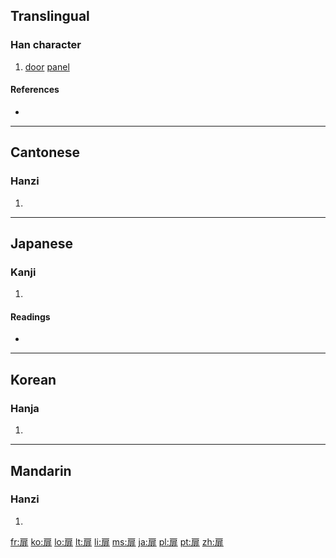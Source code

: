 ==Translingual==

===Han character===
{{Han char|rn=63|rad=戶|as=08|sn=12|four=3021<sub>1</sub>|canj=竹尸中一卜 (HSLMY), 戈尸中一卜 (ISLMY)}}

# [[door]] [[panel]]

====References====
* {{Han ref|kx=0416.190|dkj=11750|dj=0761.230|hdz=32264.080|uh=6249|ud=25161|bh=B476|bd=46198}}

----

==Cantonese==

===Hanzi===
{{yue-hanzi|jyut=|y=fei1}}

# {{defn|Cantonese|sort=戶08}}

----

==Japanese==

===Kanji===
{{ja-kanji|grade=c|rs=戶08}}

# {{defn|Japanese|sort=戶08}}

====Readings====
* {{ja-readings|on=[[ひ]] (hi)|kun=[[とびら]] (tobira)}}

----

==Korean==

===Hanja===
{{ko-hanja|hangeul=비|eumhun=|rv=bi|mr=pi|y=pi}}

# {{defn|Korean|sort=戶08}}

----

==Mandarin==

===Hanzi===
{{cmn-hanzi|pin=[[fēi]] ([[fei1]])|wg=fei<sup>1</sup>}}

# {{defn|Mandarin|sort=戶08}}

[[fr:扉]]
[[ko:扉]]
[[lo:扉]]
[[lt:扉]]
[[li:扉]]
[[ms:扉]]
[[ja:扉]]
[[pl:扉]]
[[pt:扉]]
[[zh:扉]]
